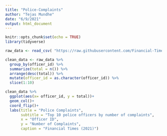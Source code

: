 ```yaml
---
title: "Police-Complaints"
author: "Tejas Mundhe"
date: "6/9/2021"
output: html_document
---
```


```r
knitr::opts_chunk$set(echo = TRUE)
library(tidyverse)
```
```r
raw_data <- read_csv( "https://raw.githubusercontent.com/Financial-Times/police-misconduct-complaints-analysis/main/output/philly_clean.csv" )
```
```r
clean_data <- raw_data %>%
  group_by(officer_id) %>%
  summarize(total = n()) %>%
  arrange(desc(total)) %>%
  mutate(officer_id = as.character(officer_id)) %>%
  slice(1:10)
```
```r
clean_data %>% 
  ggplot(aes(x= officer_id, y = total))+
  geom_col()+
  coord_flip()+
  labs(title = "Police Complaints",
       subtitle = "Top 10 police officers by number of complaints",
       x = "Officer ID",
       y = "Number of Complaints",
       caption = "Financial Times (2021)")
  
```



